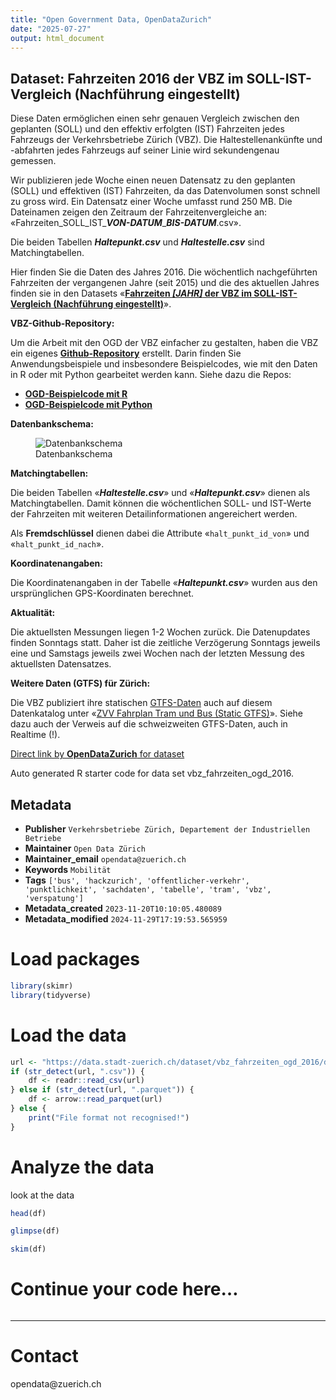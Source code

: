 ```yaml
---
title: "Open Government Data, OpenDataZurich"
date: "2025-07-27"
output: html_document
---
```


## Dataset: Fahrzeiten 2016 der VBZ im SOLL-IST-Vergleich (Nachführung eingestellt)

Diese Daten ermöglichen einen sehr genauen Vergleich zwischen den geplanten (SOLL) und den effektiv erfolgten (IST) Fahrzeiten jedes Fahrzeugs der Verkehrsbetriebe Zürich (VBZ). Die Haltestellenankünfte und -abfahrten jedes Fahrzeugs auf seiner Linie wird sekundengenau gemessen.

Wir publizieren jede Woche einen neuen Datensatz  zu den geplanten (SOLL) und effektiven (IST) Fahrzeiten, da das Datenvolumen sonst schnell zu gross wird. Ein Datensatz einer Woche umfasst rund 250 MB. Die Dateinamen zeigen den Zeitraum der Fahrzeitenvergleiche an: «Fahrzeiten_SOLL_IST_***VON-DATUM***_***BIS-DATUM***.csv». 

Die beiden Tabellen ***Haltepunkt.csv*** und ***Haltestelle.csv*** sind Matchingtabellen.

Hier finden Sie die Daten des Jahres 2016. Die wöchentlich nachgeführten Fahrzeiten der vergangenen Jahre (seit 2015) und die des aktuellen Jahres finden sie in den Datasets «[**Fahrzeiten *[JAHR]* der VBZ im SOLL-IST-Vergleich (Nachführung eingestellt)**](https://data.stadt-zuerich.ch/dataset?q=%22SOLL-IST-Vergleich%22&sort=title_string+desc)».


**VBZ-Github-Repository:**


Um die Arbeit mit den OGD der VBZ einfacher zu gestalten, haben die VBZ ein eigenes [**Github-Repository**](https://github.com/VerkehrsbetriebeZuerich ) erstellt.
Darin finden Sie Anwendungsbeispiele und insbesondere Beispielcodes, wie mit den Daten in R oder mit Python gearbeitet werden kann. Siehe dazu die Repos:

- [**OGD-Beispielcode mit R**](https://github.com/VerkehrsbetriebeZuerich/ogd_examples_R)
- [**OGD-Beispielcode mit Python**](https://github.com/VerkehrsbetriebeZuerich/ogd_examples_python)



[]()

**Datenbankschema:**

![Datenbankschema](https://www.stadt-zuerich.ch/content/dam/web/de/politik-verwaltung/statistik-und-daten/open-government-data/bilder_nwa/datenkatalog/vbz/DB_schema.png)
				

[]()

**Matchingtabellen:**

Die beiden Tabellen «***Haltestelle.csv***» und «***Haltepunkt.csv***» dienen als Matchingtabellen. Damit können die wöchentlichen SOLL- und  IST-Werte der Fahrzeiten mit weiteren Detailinformationen angereichert werden.

Als **Fremdschlüssel** dienen dabei die Attribute «`halt_punkt_id_von`» und «`halt_punkt_id_nach`».

[]()

**Koordinatenangaben:**

Die Koordinatenangaben in der Tabelle «***Haltepunkt.csv***» wurden aus den ursprünglichen GPS-Koordinaten berechnet.


[]()

**Aktualität:**

Die aktuellsten Messungen liegen 1-2 Wochen zurück. Die Datenupdates finden Sonntags statt. Daher ist die zeitliche Verzögerung Sonntags jeweils eine und Samstags jeweils zwei Wochen nach der letzten Messung des aktuellsten Datensatzes.

[]()

**Weitere Daten (GTFS) für Zürich:**

Die VBZ publiziert ihre statischen [GTFS-Daten](https://developers.google.com/transit/gtfs/) auch auf diesem Datenkatalog unter  «[ZVV Fahrplan Tram und Bus (Static GTFS)](https://data.stadt-zuerich.ch/dataset/vbz_fahrplandaten_gtfs)». Siehe dazu auch der Verweis auf die schweizweiten GTFS-Daten, auch in Realtime (!).


[]()



[Direct link by **OpenDataZurich** for dataset](https://data.stadt-zuerich.ch/dataset/vbz_fahrzeiten_ogd_2016)

Auto generated R starter code for data set vbz_fahrzeiten_ogd_2016.

## Metadata

- **Publisher** `Verkehrsbetriebe Zürich, Departement der Industriellen Betriebe`
- **Maintainer** `Open Data Zürich`
- **Maintainer_email** `opendata@zuerich.ch`
- **Keywords** `Mobilität`
- **Tags** `['bus', 'hackzurich', 'offentlicher-verkehr', 'punktlichkeit', 'sachdaten', 'tabelle', 'tram', 'vbz', 'verspatung']`
- **Metadata_created** `2023-11-20T10:10:05.480089`
- **Metadata_modified** `2024-11-29T17:19:53.565959`


# Load packages

```r
library(skimr)
library(tidyverse)
```

# Load the data

```r
url <- "https://data.stadt-zuerich.ch/dataset/vbz_fahrzeiten_ogd_2016/download/Fahrzeiten_SOLL_IST_20160619_20160625.csv"
if (str_detect(url, ".csv")) {
    df <- readr::read_csv(url)
} else if (str_detect(url, ".parquet")) {
    df <- arrow::read_parquet(url)
} else {
    print("File format not recognised!")
}
```

# Analyze the data

look at the data
```r
head(df)
```

```r
glimpse(df)
```

```r
skim(df)
```

# Continue your code here...

```r

```

------------------------------------------------------------------------

# Contact

opendata@zuerich.ch
